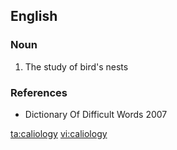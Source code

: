 ==English==

===Noun===
{{en-noun|-}}

# The study of bird's nests

===References===
* Dictionary Of Difficult Words 2007

[[ta:caliology]]
[[vi:caliology]]